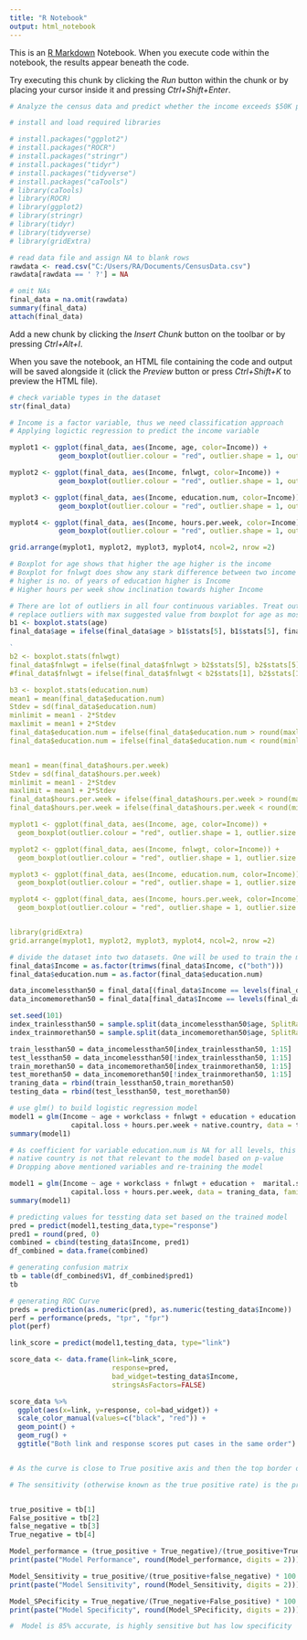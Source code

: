---
title: "R Notebook"
output: html_notebook
---

This is an [R Markdown](http://rmarkdown.rstudio.com) Notebook. When you execute code within the notebook, the results appear beneath the code. 

Try executing this chunk by clicking the *Run* button within the chunk or by placing your cursor inside it and pressing *Ctrl+Shift+Enter*. 

```{r, eval=FALSE}
# Analyze the census data and predict whether the income exceeds $50K per year

# install and load required libraries

# install.packages("ggplot2")
# install.packages("ROCR")
# install.packages("stringr")
# install.packages("tidyr")
# install.packages("tidyverse")
# install.packages("caTools")
# library(caTools)
# library(ROCR)
# library(ggplot2)
# library(stringr)
# library(tidyr)
# library(tidyverse)
# library(gridExtra)

# read data file and assign NA to blank rows
rawdata <- read.csv("C:/Users/RA/Documents/CensusData.csv")
rawdata[rawdata == ' ?'] = NA

# omit NAs
final_data = na.omit(rawdata)
summary(final_data)
attach(final_data)

```

Add a new chunk by clicking the *Insert Chunk* button on the toolbar or by pressing *Ctrl+Alt+I*.

When you save the notebook, an HTML file containing the code and output will be saved alongside it (click the *Preview* button or press *Ctrl+Shift+K* to preview the HTML file).
```{r}

# check variable types in the dataset
str(final_data)

# Income is a factor variable, thus we need classification approach
# Applying logictic regression to predict the income variable

myplot1 <- ggplot(final_data, aes(Income, age, color=Income)) + 
            geom_boxplot(outlier.colour = "red", outlier.shape = 1, outlier.size = 2)

myplot2 <- ggplot(final_data, aes(Income, fnlwgt, color=Income)) + 
            geom_boxplot(outlier.colour = "red", outlier.shape = 1, outlier.size = 2)

myplot3 <- ggplot(final_data, aes(Income, education.num, color=Income)) + 
            geom_boxplot(outlier.colour = "red", outlier.shape = 1, outlier.size = 2)

myplot4 <- ggplot(final_data, aes(Income, hours.per.week, color=Income)) + 
            geom_boxplot(outlier.colour = "red", outlier.shape = 1, outlier.size = 2)

grid.arrange(myplot1, myplot2, myplot3, myplot4, ncol=2, nrow =2)

# Boxplot for age shows that higher the age higher is the income
# Boxplot for fnlwgt does show any stark difference between two income groups
# higher is no. of years of education higher is Income
# Higher hours per week show inclination towards higher Income

```

```{r}

# There are lot of outliers in all four continuous variables. Treat outliers appropriately
# replace outliers with max suggested value from boxplot for age as most outliers are towards higher  age group
b1 <- boxplot.stats(age)
final_data$age = ifelse(final_data$age > b1$stats[5], b1$stats[5], final_data$age)

`
b2 <- boxplot.stats(fnlwgt)
final_data$fnlwgt = ifelse(final_data$fnlwgt > b2$stats[5], b2$stats[5], final_data$fnlwgt)
#final_data$fnlwgt = ifelse(final_data$fnlwgt < b2$stats[1], b2$stats[1], final_data$fnlwgt)

b3 <- boxplot.stats(education.num)
mean1 = mean(final_data$education.num)
Stdev = sd(final_data$education.num)
minlimit = mean1 - 2*Stdev
maxlimit = mean1 + 2*Stdev
final_data$education.num = ifelse(final_data$education.num > round(maxlimit), round(maxlimit), final_data$education.num)
final_data$education.num = ifelse(final_data$education.num < round(minlimit), round(minlimit), final_data$education.num)


mean1 = mean(final_data$hours.per.week)
Stdev = sd(final_data$hours.per.week)
minlimit = mean1 - 2*Stdev
maxlimit = mean1 + 2*Stdev
final_data$hours.per.week = ifelse(final_data$hours.per.week > round(maxlimit), round(maxlimit), final_data$hours.per.week)
final_data$hours.per.week = ifelse(final_data$hours.per.week < round(minlimit), round(minlimit), final_data$hours.per.week)

myplot1 <- ggplot(final_data, aes(Income, age, color=Income)) + 
  geom_boxplot(outlier.colour = "red", outlier.shape = 1, outlier.size = 2)

myplot2 <- ggplot(final_data, aes(Income, fnlwgt, color=Income)) + 
  geom_boxplot(outlier.colour = "red", outlier.shape = 1, outlier.size = 2)

myplot3 <- ggplot(final_data, aes(Income, education.num, color=Income)) + 
  geom_boxplot(outlier.colour = "red", outlier.shape = 1, outlier.size = 2)

myplot4 <- ggplot(final_data, aes(Income, hours.per.week, color=Income)) + 
  geom_boxplot(outlier.colour = "red", outlier.shape = 1, outlier.size = 2)


library(gridExtra)
grid.arrange(myplot1, myplot2, myplot3, myplot4, ncol=2, nrow =2)
```

```{r}

# divide the dataset into two datasets. One will be used to train the model, whiel other one will be used for testing the model
final_data$Income = as.factor(trimws(final_data$Income, c("both")))
final_data$education.num = as.factor(final_data$education.num)

data_incomelessthan50 = final_data[(final_data$Income == levels(final_data$Income)[1]),]
data_incomemorethan50 = final_data[final_data$Income == levels(final_data$Income)[2],]

set.seed(101) 
index_trainlessthan50 = sample.split(data_incomelessthan50$age, SplitRatio = .75)
index_trainmorethan50 = sample.split(data_incomemorethan50$age, SplitRatio = .75)

train_lessthan50 = data_incomelessthan50[index_trainlessthan50, 1:15]
test_lessthan50 = data_incomelessthan50[!index_trainlessthan50, 1:15]
train_morethan50 = data_incomemorethan50[index_trainmorethan50, 1:15]
test_morethan50 = data_incomemorethan50[!index_trainmorethan50, 1:15]
traning_data = rbind(train_lessthan50,train_morethan50)
testing_data = rbind(test_lessthan50, test_morethan50)

```

```{r}
# use glm() to build logistic regression model
model1 = glm(Income ~ age + workclass + fnlwgt + education + education.num +  marital.status + occupation + race + sex + capital.gain + 
               capital.loss + hours.per.week + native.country, data = traning_data, family = "binomial")
summary(model1)

# As coefficient for variable education.num is NA for all levels, this shows that it is linearly related to some other variable
# native country is not that relevant to the model based on p-value
# Dropping above mentioned variables and re-training the model

model1 = glm(Income ~ age + workclass + fnlwgt + education +  marital.status + occupation + race + sex + capital.gain + 
               capital.loss + hours.per.week, data = traning_data, family = "binomial")
summary(model1)
```


```{r}
# predicting values for tessting data set based on the trained model
pred = predict(model1,testing_data,type="response")
pred1 = round(pred, 0)
combined = cbind(testing_data$Income, pred1)
df_combined = data.frame(combined)

# generating confusion matrix
tb = table(df_combined$V1, df_combined$pred1)
tb

# generating ROC Curve
preds = prediction(as.numeric(pred), as.numeric(testing_data$Income))
perf = performance(preds, "tpr", "fpr")
plot(perf)

link_score = predict(model1,testing_data, type="link")

score_data <- data.frame(link=link_score, 
                         response=pred,
                         bad_widget=testing_data$Income,
                         stringsAsFactors=FALSE)

score_data %>% 
  ggplot(aes(x=link, y=response, col=bad_widget)) + 
  scale_color_manual(values=c("black", "red")) + 
  geom_point() + 
  geom_rug() + 
  ggtitle("Both link and response scores put cases in the same order")


# As the curve is close to True positive axis and then the top border of the ROC space, the test is pretty accurate
```


```{r}

# The sensitivity (otherwise known as the true positive rate) is the proportion of successful extubations that are correctly classified as such, while the specificity (otherwise known as the true negative rate) is the proportion of unsuccessful extubations that are correctly classified as such.


true_positive = tb[1]
False_positive = tb[2]
false_negative = tb[3]
True_negative = tb[4]

Model_performance = (true_positive + True_negative)/(true_positive+True_negative+False_positive+false_negative) * 100
print(paste("Model Performance", round(Model_performance, digits = 2))) 

Model_Sensitivity = true_positive/(true_positive+false_negative) * 100
print(paste("Model Sensitivity", round(Model_Sensitivity, digits = 2)))

Model_SPecificity = True_negative/(True_negative+False_positive) * 100
print(paste("Model Specificity", round(Model_SPecificity, digits = 2)))

#  Model is 85% accurate, is highly sensitive but has low specificity
```

